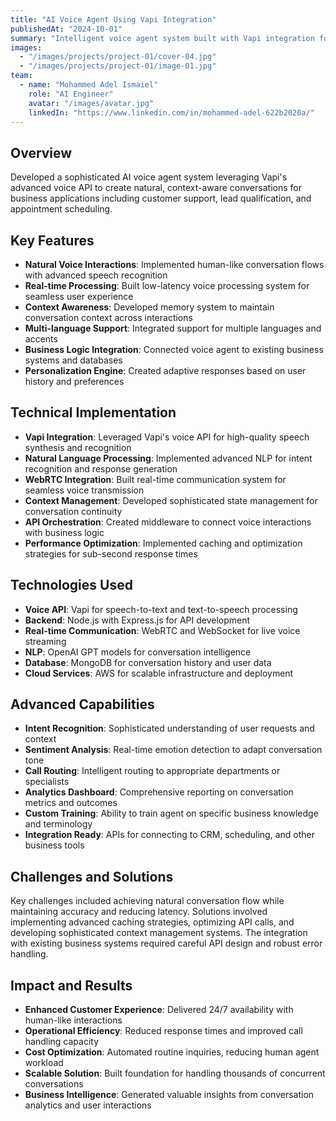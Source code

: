 ```yaml
---
title: "AI Voice Agent Using Vapi Integration"
publishedAt: "2024-10-01"
summary: "Intelligent voice agent system built with Vapi integration for natural conversation handling, featuring advanced speech recognition, real-time processing, and personalized customer interactions."
images:
  - "/images/projects/project-01/cover-04.jpg"
  - "/images/projects/project-01/image-01.jpg"
team:
  - name: "Mohammed Adel Ismaiel"
    role: "AI Engineer"
    avatar: "/images/avatar.jpg"
    linkedIn: "https://www.linkedin.com/in/mohammed-adel-622b2020a/"
---
```


## Overview

Developed a sophisticated AI voice agent system leveraging Vapi's advanced voice API to create natural, context-aware conversations for business applications including customer support, lead qualification, and appointment scheduling.

## Key Features

- **Natural Voice Interactions**: Implemented human-like conversation flows with advanced speech recognition
- **Real-time Processing**: Built low-latency voice processing system for seamless user experience
- **Context Awareness**: Developed memory system to maintain conversation context across interactions
- **Multi-language Support**: Integrated support for multiple languages and accents
- **Business Logic Integration**: Connected voice agent to existing business systems and databases
- **Personalization Engine**: Created adaptive responses based on user history and preferences

## Technical Implementation

- **Vapi Integration**: Leveraged Vapi's voice API for high-quality speech synthesis and recognition
- **Natural Language Processing**: Implemented advanced NLP for intent recognition and response generation
- **WebRTC Integration**: Built real-time communication system for seamless voice transmission
- **Context Management**: Developed sophisticated state management for conversation continuity
- **API Orchestration**: Created middleware to connect voice interactions with business logic
- **Performance Optimization**: Implemented caching and optimization strategies for sub-second response times

## Technologies Used

- **Voice API**: Vapi for speech-to-text and text-to-speech processing
- **Backend**: Node.js with Express.js for API development
- **Real-time Communication**: WebRTC and WebSocket for live voice streaming
- **NLP**: OpenAI GPT models for conversation intelligence
- **Database**: MongoDB for conversation history and user data
- **Cloud Services**: AWS for scalable infrastructure and deployment

## Advanced Capabilities

- **Intent Recognition**: Sophisticated understanding of user requests and context
- **Sentiment Analysis**: Real-time emotion detection to adapt conversation tone
- **Call Routing**: Intelligent routing to appropriate departments or specialists
- **Analytics Dashboard**: Comprehensive reporting on conversation metrics and outcomes
- **Custom Training**: Ability to train agent on specific business knowledge and terminology
- **Integration Ready**: APIs for connecting to CRM, scheduling, and other business tools

## Challenges and Solutions

Key challenges included achieving natural conversation flow while maintaining accuracy and reducing latency. Solutions involved implementing advanced caching strategies, optimizing API calls, and developing sophisticated context management systems. The integration with existing business systems required careful API design and robust error handling.

## Impact and Results

- **Enhanced Customer Experience**: Delivered 24/7 availability with human-like interactions
- **Operational Efficiency**: Reduced response times and improved call handling capacity
- **Cost Optimization**: Automated routine inquiries, reducing human agent workload
- **Scalable Solution**: Built foundation for handling thousands of concurrent conversations
- **Business Intelligence**: Generated valuable insights from conversation analytics and user interactions
